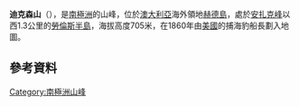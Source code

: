 {{Coord|53|0|S|73|17|E|source:GNIS|display=title}}

'''迪克森山'''（{{lang-en|Mount Dixon}}），是[[南極洲|南極洲]]的山峰，位於[[澳大利亞|澳大利亞]]海外領地[[赫德島|赫德島]]，處於[[安扎克峰|安扎克峰]]以西1.3公里的[[勞倫斯半島|勞倫斯半島]]，海拔高度705米，在1860年由[[美國|美國]]的捕海豹船長劃入地圖。

==參考資料==
{{cite gnis | type = antarid | id = 3911| name = Dixon, Mount| accessdate = 2012-01-21}}

{{Antarctica-geo-stub}}
[[Category:南極洲山峰|Category:南極洲山峰]]